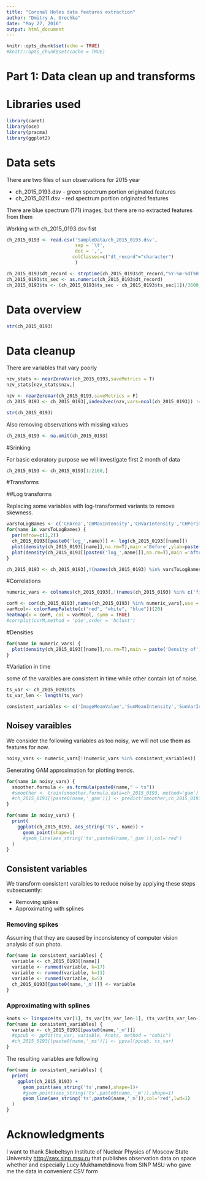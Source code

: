 ```yaml
---
title: "Coronal Holes data features extraction"
author: "Dmitry A. Grechka"
date: "May 27, 2016"
output: html_document
---
```


```r
knitr::opts_chunk$set(echo = TRUE)
#knitr::opts_chunk$set(cache = TRUE)
```
# Part 1: Data clean up and transforms

# Libraries used

```r
library(caret)
library(oce)
library(pracma)
library(ggplot2)
```

# Data sets

There are two files of sun observations for 2015 year

  * ch_2015_0193.dsv - green spectrum portion originated features
  * ch_2015_0211.dsv - red spectrum portion originated features
  
There are blue spectrum (171) images, but there are no extracted features from them

Working with ch_2015_0193.dsv fist

```r
ch_2015_0193 <- read.csv('SampleData/ch_2015_0193.dsv',
                         sep = '\t',
                         dec = ',',
                        colClasses=c("dt_record"="character")
                         )

ch_2015_0193$dt_record <- strptime(ch_2015_0193$dt_record,"%Y-%m-%dT%H:%M:%S",tz='UTC')
ch_2015_0193$ts_sec <- as.numeric(ch_2015_0193$dt_record)
ch_2015_0193$ts <- (ch_2015_0193$ts_sec - ch_2015_0193$ts_sec[1])/3600;#hours

```

# Data overview

```r
str(ch_2015_0193)
```

# Data cleanup

There are variables that vary poorly

```r
nzv_stats <- nearZeroVar(ch_2015_0193,saveMetrics = T)
nzv_stats[nzv_stats$nzv,]

nzv <- nearZeroVar(ch_2015_0193,saveMetrics = F)
ch_2015_0193 <- ch_2015_0193[,index2vec(nzv,vars=ncol(ch_2015_0193)) != 1]

str(ch_2015_0193)
```

Also removing observations with missing values

```r
ch_2015_0193 <- na.omit(ch_2015_0193)
```

#Srinking

For basic exloratory purpose we will investigate first 2 month of data

```r
ch_2015_0193 <- ch_2015_0193[1:2160,]
```

#Transforms

##Log transforms

Replacing some variables with log-transformed variants to remove skewness.

```r
varsToLogBames <- c('CHArea','CHMaxIntensity','CHVarIntensity','CHPerimeter','CorrectAlongLat','CorrectAlongLon','RightSideCHMaxInt','AboveCHMaxInt','BelowCHMaxInt','RightSideCHMeanInt','BelowCHMeanInt')
for(name in varsToLogBames) {
  par(mfrow=c(1,2)) 
  ch_2015_0193[[paste0('log_',name)]] <- log(ch_2015_0193[[name]])
  plot(density(ch_2015_0193[[name]],na.rm=T),main ='Before',ylab=paste('Density of ',name))
  plot(density(ch_2015_0193[[paste0('log_',name)]],na.rm=T),main ='After',ylab=paste0('Density of log_',name))
}

ch_2015_0193 <- ch_2015_0193[,!(names(ch_2015_0193) %in% varsToLogBames)]
```

#Correlations

```r
numeric_vars <- colnames(ch_2015_0193[,!(names(ch_2015_0193) %in% c('fitsname','dt_record','ts'))]) # omitting time

corM <- cor(ch_2015_0193[,names(ch_2015_0193) %in% numeric_vars],use = 'complete.obs')
varMcol<- colorRampPalette(c("red", "white", "blue"))(20)
heatmap(x = corM, col = varMcol, symm = TRUE)
#corrplot(corM,method = 'pie',order = 'hclust')
```

#Densities

```r

for(name in numeric_vars) {
  plot(density(ch_2015_0193[[name]],na.rm=T),main = paste('Density of',name))
}
```

#Variation in time

some of the varaibles are consistent in time while other contain lot of noise.

```r
ts_var <- ch_2015_0193$ts
ts_var_len <- length(ts_var)

consistent_variables <- c('ImageMeanValue','SunMeanIntensity','SunVarIntensity','Total_Nubmers_of_CH','Total_Area_CH','Relative_CH_Area','Total_CorrectSphereArea_CH','Relative_CH_CorrectSphereArea')
```

## Noisey varaibles

We consider the following variables as too noisy, we will not use them as features for now.

```r
noisy_vars <- numeric_vars[!(numeric_vars %in% consistent_variables)]
```

Generating GAM approximation for plotting trends.

```r
for(name in noisy_vars) {
  smoother.formula <- as.formula(paste0(name," ~ ts"))
  #smoother <- train(smoother.formula,data=ch_2015_0193, method='gam')
  #ch_2015_0193[[paste0(name,'_gam')]] <- predict(smoother,ch_2015_0193)
}
```


```r
for(name in noisy_vars) {
  print(
    ggplot(ch_2015_0193, aes_string('ts', name)) +
      geom_point(shape=1) 
      #geom_line(aes_string('ts',paste0(name,'_gam')),col='red')
  )
}
```

## Consistent variables

We transform consistent varaibles to reduce noise by applying these steps subsecuently:

  * Removing spikes
  * Approximating with splines


### Removing spikes

Assuming that they are caused by inconsistency of computer vision analysis of sun photo.

```r

for(name in consistent_variables) {
  variable <- ch_2015_0193[[name]]
  variable <- runmed(variable, k=17)
  variable <- runmed(variable, k=11)
  variable <- runmed(variable, k=5)
  ch_2015_0193[[paste0(name,'_m')]] <- variable
}
```

### Approximating with splines 

```r
knots <- linspace(ts_var[1], ts_var[ts_var_len-1], (ts_var[ts_var_len-1] - ts_var[1])/6) # knot every 6 hours
for(name in consistent_variables) { 
  variable <- ch_2015_0193[[paste0(name,'_m')]]  
  #ppcub <- ppfit(ts_var, variable, knots, method = "cubic")
  #ch_2015_0193[[paste0(name,'_ms')]] <- ppval(ppcub, ts_var)
}
```


The resulting variables are following

```r

for(name in consistent_variables) {
  print(
    ggplot(ch_2015_0193) +
      geom_point(aes_string('ts',name),shape=1)+
      #geom_point(aes_string('ts',paste0(name,'_m')),shape=1)
      geom_line(aes_string('ts',paste0(name,'_m')),col='red',lwd=1) 
  ) 
}
```

# Acknowledgments

I want to thank Skobeltsyn Institute of Nuclear Physics of Moscow State University <http://swx.sinp.msu.ru> that publishes observation data on space whether and especially Lucy Mukhametdinova from SINP MSU who gave me the data in convenient CSV form